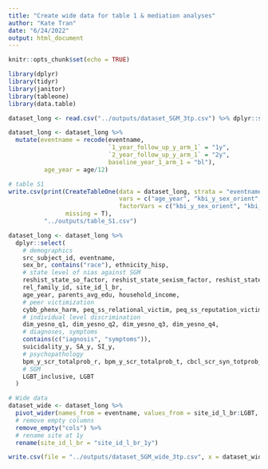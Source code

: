 ```yaml
---
title: "Create wide data for table 1 & mediation analyses"
author: "Kate Tran"
date: "6/24/2022"
output: html_document
---
```


```r
knitr::opts_chunk$set(echo = TRUE)
```


```r
library(dplyr)
library(tidyr)
library(janitor)
library(tableone)
library(data.table)
```

```r
dataset_long <- read.csv("../outputs/dataset_SGM_3tp.csv") %>% dplyr::select(-contains("interview"))

dataset_long <- dataset_long %>% 
  mutate(eventname = recode(eventname, 
                            `1_year_follow_up_y_arm_1` = "1y",
                            `2_year_follow_up_y_arm_1` = "2y",
                            baseline_year_1_arm_1 = "bl"),
          age_year = age/12) 

# table S1
write.csv(print(CreateTableOne(data = dataset_long, strata = "eventname", addOverall = T,
                               vars = c("age_year", "kbi_y_sex_orient", "kbi_y_trans_id", "LGBT", "LGBT_inclusive"),
                               factorVars = c("kbi_y_sex_orient", "kbi_y_trans_id", "LGBT", "LGBT_inclusive")),
                missing = T), 
          "../outputs/table_S1.csv")
```

```r
dataset_long <- dataset_long %>% 
  dplyr::select(
    # demographics
    src_subject_id, eventname,
    sex_br, contains("race"), ethnicity_hisp,
    # state level of nias against SGM
    reshist_state_so_factor, reshist_state_sexism_factor, reshist_state_racism_factor, reshist_state_immigrant_factor,
    rel_family_id, site_id_l_br, 
    age_year, parents_avg_edu, household_income,
    # peer victimization
    cybb_phenx_harm, peq_ss_relational_victim, peq_ss_reputation_victim, peq_ss_overt_victim,
    # individual level discrimination
    dim_yesno_q1, dim_yesno_q2, dim_yesno_q3, dim_yesno_q4,
    # diagnoses, symptoms
    contains(c("iagnosis", "symptoms")),
    suicidality_y, SA_y, SI_y,
    # psychopathology
    bpm_y_scr_totalprob_r, bpm_y_scr_totalprob_t, cbcl_scr_syn_totprob_r, cbcl_scr_syn_totprob_t,
    # SGM
    LGBT_inclusive, LGBT
  )

# Wide data
dataset_wide <- dataset_long %>% 
  pivot_wider(names_from = eventname, values_from = site_id_l_br:LGBT, names_sep = "_") %>% 
  # remove empty columns
  remove_empty("cols") %>% 
  # rename site at 1y
  rename(site_id_l_br = "site_id_l_br_1y")

write.csv(file = "../outputs/dataset_SGM_wide_3tp.csv", x = dataset_wide, row.names = F, na = "")
```
